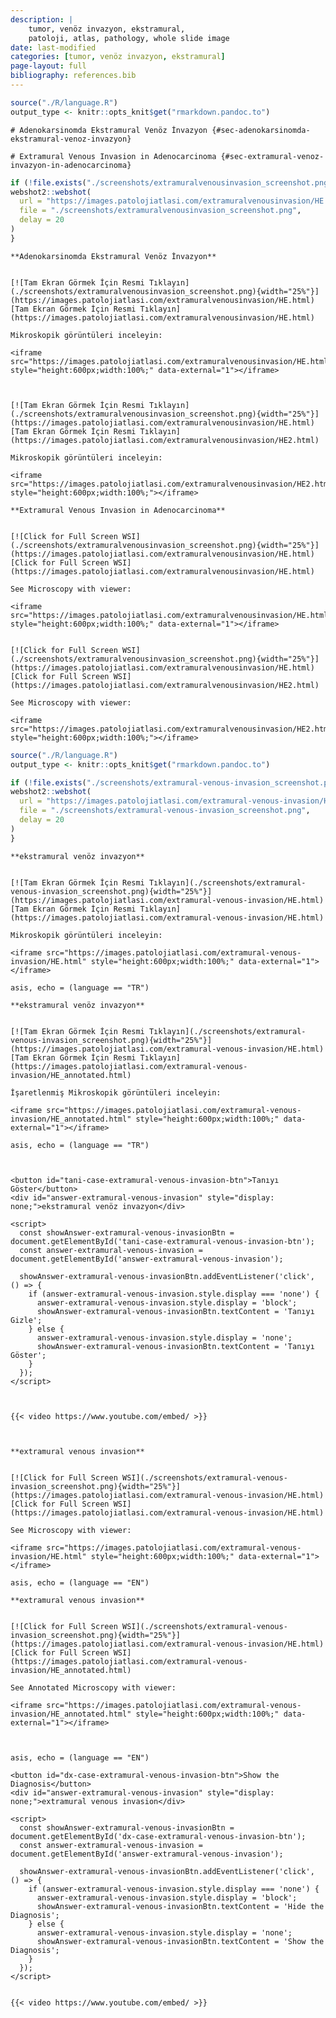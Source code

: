 ```yaml
---
description: |
    tumor, venöz invazyon, ekstramural,
    patoloji, atlas, pathology, whole slide image
date: last-modified
categories: [tumor, venöz invazyon, ekstramural]
page-layout: full
bibliography: references.bib
---
```


```r
source("./R/language.R")
output_type <- knitr::opts_knit$get("rmarkdown.pandoc.to")
```

```asis
# Adenokarsinomda Ekstramural Venöz İnvazyon {#sec-adenokarsinomda-ekstramural-venoz-invazyon}
```

```asis
# Extramural Venous Invasion in Adenocarcinoma {#sec-extramural-venoz-invazyon-in-adenocarcinoma}
```

```r
if (!file.exists("./screenshots/extramuralvenousinvasion_screenshot.png")) {
webshot2::webshot(
  url = "https://images.patolojiatlasi.com/extramuralvenousinvasion/HE.html",
  file = "./screenshots/extramuralvenousinvasion_screenshot.png",
  delay = 20
)
}
```

```asis

**Adenokarsinomda Ekstramural Venöz İnvazyon**


[![Tam Ekran Görmek İçin Resmi Tıklayın](./screenshots/extramuralvenousinvasion_screenshot.png){width="25%"}](https://images.patolojiatlasi.com/extramuralvenousinvasion/HE.html) [Tam Ekran Görmek İçin Resmi Tıklayın](https://images.patolojiatlasi.com/extramuralvenousinvasion/HE.html)

```


```asis

Mikroskopik görüntüleri inceleyin:

<iframe src="https://images.patolojiatlasi.com/extramuralvenousinvasion/HE.html" style="height:600px;width:100%;" data-external="1"></iframe>



[![Tam Ekran Görmek İçin Resmi Tıklayın](./screenshots/extramuralvenousinvasion_screenshot.png){width="25%"}](https://images.patolojiatlasi.com/extramuralvenousinvasion/HE.html) [Tam Ekran Görmek İçin Resmi Tıklayın](https://images.patolojiatlasi.com/extramuralvenousinvasion/HE2.html)

```


```asis

Mikroskopik görüntüleri inceleyin:

<iframe src="https://images.patolojiatlasi.com/extramuralvenousinvasion/HE2.html" style="height:600px;width:100%;"></iframe>

```

```asis

**Extramural Venous Invasion in Adenocarcinoma**


[![Click for Full Screen WSI](./screenshots/extramuralvenousinvasion_screenshot.png){width="25%"}](https://images.patolojiatlasi.com/extramuralvenousinvasion/HE.html) [Click for Full Screen WSI](https://images.patolojiatlasi.com/extramuralvenousinvasion/HE.html)

```

```asis

See Microscopy with viewer: 

<iframe src="https://images.patolojiatlasi.com/extramuralvenousinvasion/HE.html" style="height:600px;width:100%;" data-external="1"></iframe>


[![Click for Full Screen WSI](./screenshots/extramuralvenousinvasion_screenshot.png){width="25%"}](https://images.patolojiatlasi.com/extramuralvenousinvasion/HE.html) [Click for Full Screen WSI](https://images.patolojiatlasi.com/extramuralvenousinvasion/HE2.html)

```

```asis

See Microscopy with viewer: 

<iframe src="https://images.patolojiatlasi.com/extramuralvenousinvasion/HE2.html" style="height:600px;width:100%;"></iframe>

```

```r

source("./R/language.R")
output_type <- knitr::opts_knit$get("rmarkdown.pandoc.to")

```

```r
if (!file.exists("./screenshots/extramural-venous-invasion_screenshot.png")) {
webshot2::webshot(
  url = "https://images.patolojiatlasi.com/extramural-venous-invasion/HE.html",
  file = "./screenshots/extramural-venous-invasion_screenshot.png",
  delay = 20
)
}
```

```asis

**ekstramural venöz invazyon**


[![Tam Ekran Görmek İçin Resmi Tıklayın](./screenshots/extramural-venous-invasion_screenshot.png){width="25%"}](https://images.patolojiatlasi.com/extramural-venous-invasion/HE.html) [Tam Ekran Görmek İçin Resmi Tıklayın](https://images.patolojiatlasi.com/extramural-venous-invasion/HE.html)

```


```asis

Mikroskopik görüntüleri inceleyin:

<iframe src="https://images.patolojiatlasi.com/extramural-venous-invasion/HE.html" style="height:600px;width:100%;" data-external="1"></iframe>

```

```comment
asis, echo = (language == "TR")

**ekstramural venöz invazyon**


[![Tam Ekran Görmek İçin Resmi Tıklayın](./screenshots/extramural-venous-invasion_screenshot.png){width="25%"}](https://images.patolojiatlasi.com/extramural-venous-invasion/HE.html) [Tam Ekran Görmek İçin Resmi Tıklayın](https://images.patolojiatlasi.com/extramural-venous-invasion/HE_annotated.html)

```


```asis

İşaretlenmiş Mikroskopik görüntüleri inceleyin:

<iframe src="https://images.patolojiatlasi.com/extramural-venous-invasion/HE_annotated.html" style="height:600px;width:100%;" data-external="1"></iframe>

```

```comment
asis, echo = (language == "TR")



<button id="tani-case-extramural-venous-invasion-btn">Tanıyı Göster</button>
<div id="answer-extramural-venous-invasion" style="display: none;">ekstramural venöz invazyon</div>

<script>
  const showAnswer-extramural-venous-invasionBtn = document.getElementById('tani-case-extramural-venous-invasion-btn');
  const answer-extramural-venous-invasion = document.getElementById('answer-extramural-venous-invasion');

  showAnswer-extramural-venous-invasionBtn.addEventListener('click', () => {
    if (answer-extramural-venous-invasion.style.display === 'none') {
      answer-extramural-venous-invasion.style.display = 'block';
      showAnswer-extramural-venous-invasionBtn.textContent = 'Tanıyı Gizle';
    } else {
      answer-extramural-venous-invasion.style.display = 'none';
      showAnswer-extramural-venous-invasionBtn.textContent = 'Tanıyı Göster';
    }
  });
</script>



{{< video https://www.youtube.com/embed/ >}}



```

```asis

**extramural venous invasion**


[![Click for Full Screen WSI](./screenshots/extramural-venous-invasion_screenshot.png){width="25%"}](https://images.patolojiatlasi.com/extramural-venous-invasion/HE.html) [Click for Full Screen WSI](https://images.patolojiatlasi.com/extramural-venous-invasion/HE.html)

```

```asis

See Microscopy with viewer: 

<iframe src="https://images.patolojiatlasi.com/extramural-venous-invasion/HE.html" style="height:600px;width:100%;" data-external="1"></iframe>

```

```comment
asis, echo = (language == "EN")

**extramural venous invasion**


[![Click for Full Screen WSI](./screenshots/extramural-venous-invasion_screenshot.png){width="25%"}](https://images.patolojiatlasi.com/extramural-venous-invasion/HE.html) [Click for Full Screen WSI](https://images.patolojiatlasi.com/extramural-venous-invasion/HE_annotated.html)

See Annotated Microscopy with viewer: 

<iframe src="https://images.patolojiatlasi.com/extramural-venous-invasion/HE_annotated.html" style="height:600px;width:100%;" data-external="1"></iframe>



```

```comment
asis, echo = (language == "EN")

<button id="dx-case-extramural-venous-invasion-btn">Show the Diagnosis</button>
<div id="answer-extramural-venous-invasion" style="display: none;">extramural venous invasion</div>

<script>
  const showAnswer-extramural-venous-invasionBtn = document.getElementById('dx-case-extramural-venous-invasion-btn');
  const answer-extramural-venous-invasion = document.getElementById('answer-extramural-venous-invasion');

  showAnswer-extramural-venous-invasionBtn.addEventListener('click', () => {
    if (answer-extramural-venous-invasion.style.display === 'none') {
      answer-extramural-venous-invasion.style.display = 'block';
      showAnswer-extramural-venous-invasionBtn.textContent = 'Hide the Diagnosis';
    } else {
      answer-extramural-venous-invasion.style.display = 'none';
      showAnswer-extramural-venous-invasionBtn.textContent = 'Show the Diagnosis';
    }
  });
</script>


{{< video https://www.youtube.com/embed/ >}}



```
